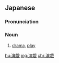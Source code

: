 {{also|演戲}}
==Japanese==
{{ja-kanjitab|えん|げき|yomi=o}}

===Pronunciation===
{{ja-pron|えんげき|y=o}}

===Noun===
{{ja-noun|えんげき}}

# [[drama]], [[play]] {{gloss|composition}}

[[hu:演戯]]
[[mg:演戯]]
[[chr:演戯]]